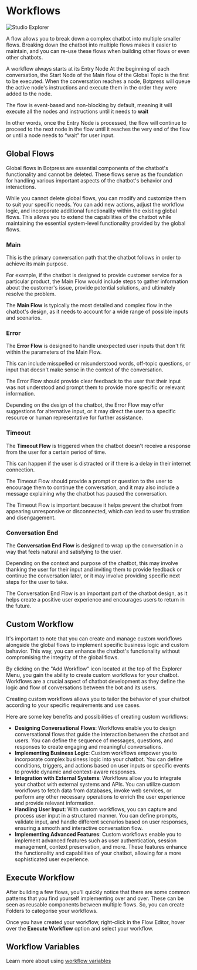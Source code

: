# Workflows

![Studio Explorer](/docs/content/studio-workflows.png)

A flow allows you to break down a complex chatbot into multiple smaller flows. Breaking down the chatbot into multiple flows makes it easier to maintain, and you can re-use these flows when building other flows or even other chatbots.

A workflow always starts at its Entry Node At the beginning of each conversation, the Start Node of the Main flow of the Global Topic is the first to be executed. When the conversation reaches a node, Botpress will queue the active node's instructions and execute them in the order they were added to the node.

The flow is event-based and non-blocking by default, meaning it will execute all the nodes and instructions until it needs to **wait**

In other words, once the Entry Node is processed, the flow will continue to proceed to the next node in the flow until it reaches the very end of the flow or until a node needs to “wait” for user input.

## Global Flows

Global flows in Botpress are essential components of the chatbot's functionality and cannot be deleted. These flows serve as the foundation for handling various important aspects of the chatbot's behavior and interactions.

While you cannot delete global flows, you can modify and customize them to suit your specific needs. You can add new actions, adjust the workflow logic, and incorporate additional functionality within the existing global flows. This allows you to extend the capabilities of the chatbot while maintaining the essential system-level functionality provided by the global flows.

### Main

This is the primary conversation path that the chatbot follows in order to achieve its main purpose.

For example, if the chatbot is designed to provide customer service for a particular product, the Main Flow would include steps to gather information about the customer's issue, provide potential solutions, and ultimately resolve the problem.

The **Main Flow** is typically the most detailed and complex flow in the chatbot's design, as it needs to account for a wide range of possible inputs and scenarios.

### Error

The **Error Flow** is designed to handle unexpected user inputs that don't fit within the parameters of the Main Flow.

This can include misspelled or misunderstood words, off-topic questions, or input that doesn't make sense in the context of the conversation.

The Error Flow should provide clear feedback to the user that their input was not understood and prompt them to provide more specific or relevant information.

Depending on the design of the chatbot, the Error Flow may offer suggestions for alternative input, or it may direct the user to a specific resource or human representative for further assistance.

### Timeout

The **Timeout Flow** is triggered when the chatbot doesn't receive a response from the user for a certain period of time.

This can happen if the user is distracted or if there is a delay in their internet connection.

The Timeout Flow should provide a prompt or question to the user to encourage them to continue the conversation, and it may also include a message explaining why the chatbot has paused the conversation.

The Timeout Flow is important because it helps prevent the chatbot from appearing unresponsive or disconnected, which can lead to user frustration and disengagement.

### Conversation End

The **Conversation End Flow** is designed to wrap up the conversation in a way that feels natural and satisfying to the user.

Depending on the context and purpose of the chatbot, this may involve thanking the user for their input and inviting them to provide feedback or continue the conversation later, or it may involve providing specific next steps for the user to take.

The Conversation End Flow is an important part of the chatbot design, as it helps create a positive user experience and encourages users to return in the future.

## Custom Workflow

It's important to note that you can create and manage custom workflows alongside the global flows to implement specific business logic and custom behavior. This way, you can enhance the chatbot's functionality without compromising the integrity of the global flows.

By clicking on the "Add Workflow" icon located at the top of the Explorer Menu, you gain the ability to create custom workflows for your chatbot. Workflows are a crucial aspect of chatbot development as they define the logic and flow of conversations between the bot and its users.

Creating custom workflows allows you to tailor the behavior of your chatbot according to your specific requirements and use cases.

Here are some key benefits and possibilities of creating custom workflows:

- **Designing Conversational Flows**: Workflows enable you to design conversational flows that guide the interaction between the chatbot and users. You can define the sequence of messages, questions, and responses to create engaging and meaningful conversations.
- **Implementing Business Logic**: Custom workflows empower you to incorporate complex business logic into your chatbot. You can define conditions, triggers, and actions based on user inputs or specific events to provide dynamic and context-aware responses.
- **Integration with External Systems**: Workflows allow you to integrate your chatbot with external systems and APIs. You can utilize custom workflows to fetch data from databases, invoke web services, or perform any other necessary operations to enrich the user experience and provide relevant information.
- **Handling User Input**: With custom workflows, you can capture and process user input in a structured manner. You can define prompts, validate input, and handle different scenarios based on user responses, ensuring a smooth and interactive conversation flow.
- **Implementing Advanced Features**: Custom workflows enable you to implement advanced features such as user authentication, session management, context preservation, and more. These features enhance the functionality and capabilities of your chatbot, allowing for a more sophisticated user experience.

## Execute Workflow

After building a few flows, you'll quickly notice that there are some common patterns that you find yourself implementing over and over. These can be seen as reusable components between multiple flows. So, you can create Folders to categorise your workflows.

Once you have created your workflow, right-click in the Flow Editor, hover over the **Execute Workflow** option and select your workflow.

## Workflow Variables

Learn more about using [workflow variables](./variables/#workflow-variables)
